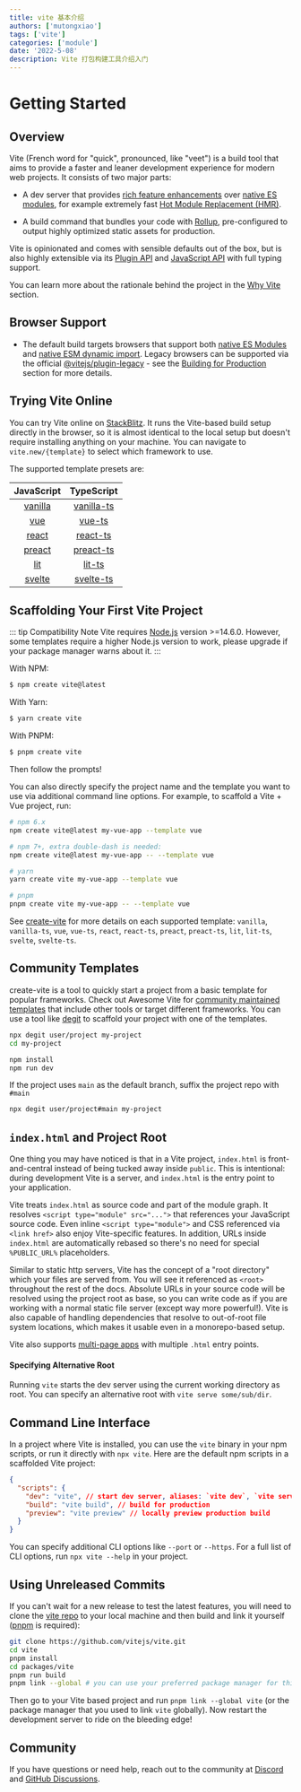 ```yaml
---
title: vite 基本介绍
authors: ['mutongxiao']
tags: ['vite']
categories: ['module']
date: '2022-5-08'
description: Vite 打包构建工具介绍入门
---
```


# Getting Started

## Overview

Vite (French word for "quick", pronounced, like "veet") is a build tool that aims to provide a faster and leaner development experience for modern web projects. It consists of two major parts:

- A dev server that provides [rich feature enhancements](./features) over [native ES modules](https://developer.mozilla.org/en-US/docs/Web/JavaScript/Guide/Modules), for example extremely fast [Hot Module Replacement (HMR)](./features#hot-module-replacement).

- A build command that bundles your code with [Rollup](https://rollupjs.org), pre-configured to output highly optimized static assets for production.

Vite is opinionated and comes with sensible defaults out of the box, but is also highly extensible via its [Plugin API](./api-plugin) and [JavaScript API](./api-javascript) with full typing support.

You can learn more about the rationale behind the project in the [Why Vite](./why) section.

## Browser Support

- The default build targets browsers that support both [native ES Modules](https://caniuse.com/es6-module) and [native ESM dynamic import](https://caniuse.com/es6-module-dynamic-import). Legacy browsers can be supported via the official [@vitejs/plugin-legacy](https://github.com/vitejs/vite/tree/main/packages/plugin-legacy) - see the [Building for Production](./build) section for more details.

## Trying Vite Online

You can try Vite online on [StackBlitz](https://vite.new/). It runs the Vite-based build setup directly in the browser, so it is almost identical to the local setup but doesn't require installing anything on your machine. You can navigate to `vite.new/{template}` to select which framework to use.

The supported template presets are:

|             JavaScript              |                TypeScript                 |
| :---------------------------------: | :---------------------------------------: |
| [vanilla](https://vite.new/vanilla) | [vanilla-ts](https://vite.new/vanilla-ts) |
|     [vue](https://vite.new/vue)     |     [vue-ts](https://vite.new/vue-ts)     |
|   [react](https://vite.new/react)   |   [react-ts](https://vite.new/react-ts)   |
|  [preact](https://vite.new/preact)  |  [preact-ts](https://vite.new/preact-ts)  |
|     [lit](https://vite.new/lit)     |     [lit-ts](https://vite.new/lit-ts)     |
|  [svelte](https://vite.new/svelte)  |  [svelte-ts](https://vite.new/svelte-ts)  |

## Scaffolding Your First Vite Project

::: tip Compatibility Note
Vite requires [Node.js](https://nodejs.org/en/) version >=14.6.0. However, some templates require a higher Node.js version to work, please upgrade if your package manager warns about it.
:::

With NPM:

```bash
$ npm create vite@latest
```

With Yarn:

```bash
$ yarn create vite
```

With PNPM:

```bash
$ pnpm create vite
```

Then follow the prompts!

You can also directly specify the project name and the template you want to use via additional command line options. For example, to scaffold a Vite + Vue project, run:

```bash
# npm 6.x
npm create vite@latest my-vue-app --template vue

# npm 7+, extra double-dash is needed:
npm create vite@latest my-vue-app -- --template vue

# yarn
yarn create vite my-vue-app --template vue

# pnpm
pnpm create vite my-vue-app -- --template vue
```

See [create-vite](https://github.com/vitejs/vite/tree/main/packages/create-vite) for more details on each supported template: `vanilla`, `vanilla-ts`, `vue`, `vue-ts`, `react`, `react-ts`, `preact`, `preact-ts`, `lit`, `lit-ts`, `svelte`, `svelte-ts`.

## Community Templates

create-vite is a tool to quickly start a project from a basic template for popular frameworks. Check out Awesome Vite for [community maintained templates](https://github.com/vitejs/awesome-vite#templates) that include other tools or target different frameworks. You can use a tool like [degit](https://github.com/Rich-Harris/degit) to scaffold your project with one of the templates.

```bash
npx degit user/project my-project
cd my-project

npm install
npm run dev
```

If the project uses `main` as the default branch, suffix the project repo with `#main`

```bash
npx degit user/project#main my-project
```

## `index.html` and Project Root

One thing you may have noticed is that in a Vite project, `index.html` is front-and-central instead of being tucked away inside `public`. This is intentional: during development Vite is a server, and `index.html` is the entry point to your application.

Vite treats `index.html` as source code and part of the module graph. It resolves `<script type="module" src="...">` that references your JavaScript source code. Even inline `<script type="module">` and CSS referenced via `<link href>` also enjoy Vite-specific features. In addition, URLs inside `index.html` are automatically rebased so there's no need for special `%PUBLIC_URL%` placeholders.

Similar to static http servers, Vite has the concept of a "root directory" which your files are served from. You will see it referenced as `<root>` throughout the rest of the docs. Absolute URLs in your source code will be resolved using the project root as base, so you can write code as if you are working with a normal static file server (except way more powerful!). Vite is also capable of handling dependencies that resolve to out-of-root file system locations, which makes it usable even in a monorepo-based setup.

Vite also supports [multi-page apps](./build#multi-page-app) with multiple `.html` entry points.

#### Specifying Alternative Root

Running `vite` starts the dev server using the current working directory as root. You can specify an alternative root with `vite serve some/sub/dir`.

## Command Line Interface

In a project where Vite is installed, you can use the `vite` binary in your npm scripts, or run it directly with `npx vite`. Here are the default npm scripts in a scaffolded Vite project:

```json
{
  "scripts": {
    "dev": "vite", // start dev server, aliases: `vite dev`, `vite serve`
    "build": "vite build", // build for production
    "preview": "vite preview" // locally preview production build
  }
}
```

You can specify additional CLI options like `--port` or `--https`. For a full list of CLI options, run `npx vite --help` in your project.

## Using Unreleased Commits

If you can't wait for a new release to test the latest features, you will need to clone the [vite repo](https://github.com/vitejs/vite) to your local machine and then build and link it yourself ([pnpm](https://pnpm.io/) is required):

```bash
git clone https://github.com/vitejs/vite.git
cd vite
pnpm install
cd packages/vite
pnpm run build
pnpm link --global # you can use your preferred package manager for this step
```

Then go to your Vite based project and run `pnpm link --global vite` (or the package manager that you used to link `vite` globally). Now restart the development server to ride on the bleeding edge!

## Community

If you have questions or need help, reach out to the community at [Discord](https://chat.vitejs.dev) and [GitHub Discussions](https://github.com/vitejs/vite/discussions).
